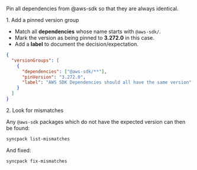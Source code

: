 

Pin all dependencies from <Link to={href.awsSdk}>@aws-sdk</Link> so that they are always identical.

<Hx level={props.level}>1. Add a pinned version group</Hx>

- Match all **dependencies** whose name starts with `@aws-sdk/`.
- Mark the version as being pinned to **3.272.0** in this case.
- Add a **label** to document the decision/expectation.

```json title=".syncpackrc"
{
  "versionGroups": [
    {
      "dependencies": ["@aws-sdk/**"],
      "pinVersion": "3.272.0",
      "label": "AWS SDK Dependencies should all have the same version"
    }
  ]
}
```

<Hx level={props.level}>2. Look for mismatches</Hx>

Any `@aws-sdk` packages which do not have the expected version can then be found:

```bash
syncpack list-mismatches
```

And fixed:

```bash
syncpack fix-mismatches
```
